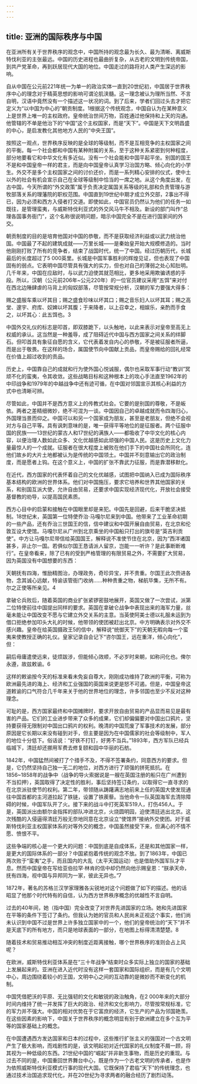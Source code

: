 ```yaml
---
---
---
```

title: 亚洲的国际秩序与中国
---



在亚洲所有关于世界秩序的观念中，中国所持的观念最为长久、最为清晰、离威斯特伐利亚的主张最远。中国的历史进程也最曲折复杂，从古老的文明到传统帝国，到共产党革命，再到跃居现代大国的地位。中国走过的路将对人类产生深远的影响。

自从中国在公元前221年统一为单一的政治实体一直到20世纪初，中国居于世界秩序中心的理念对于精英思想的影响可谓沦肌浃髓。这一理念被认为理所当然、不言自明，汉语中竟然没有一个描述这一状况的词。到了后来，学者们回过头去才把它定义为“以中国为中心的”朝贡制度。1根据这个传统观念，中国自认为在某种意义上是世界上唯一的主权政府。皇帝统治世间万物，百姓通过他保持和上天的沟通。他管辖的不单是他治下的“中国”这个主权国家，而是“天下”。中国是天下文明昌盛的中心，是启发教化其他地方人民的“中央王国”。

按照这一观点，世界秩序反映的是全球的等级制，而不是互相竞争的主权国家之间的平衡。每一个社会都和中国有某种附属的关系，至于这种关系紧密到何种程度，部分地要看它和中华文化有多近似。没有一个社会能和中国平起平坐。别国的国王不是和中国皇帝一样的君主，而是向中国皇帝认真学习治国方略、倾心向化的小学生。外交不是多个主权国家之间的讨价还价，而是一系列精心安排的仪式，使中土以外的社会有机会宣示自己在全球等级制中恰当的一席之地。从这个角度出发，在古中国，今天所谓的“外交政策”属于负责决定属国关系等级的礼部和负责管理与游牧部落关系的理藩院的职权范围。中国直到19世纪中期才成立外交部，2事出不得已，因为必须和西方入侵者打交道。即使如此，中国官员仍然认为他们的任务一如既往，是管理蛮夷，与威斯特伐利亚式的外交风马牛不相及。新设的部门叫作“总理各国事务衙门”，这个名称很说明问题，暗示中国完全不是在进行国家间的外交。

朝贡制度的目的是培育他国对中国的恭敬，而不是获取经济利益或以武力统治他国。中国最了不起的建筑成就——万里长城——是秦始皇开始大规模修造的。当时他刚刚打败了所有的竞争者，结束了战国时代，统一了中国。经过历朝历代，长城最后的长度超过了5 000英里。长城是中国军事胜利的辉煌见证，但也表现了中国固有的弱点。它表明中国尽管具有强大的实力，但也对自己的薄弱之处心知肚明。几千年来，中国在应敌时，与以武力迫使其就范相比，更多地采用欺骗诱惑的手段。所以，汉朝（公元前206年~公元220年）的一位官员建议采用“五饵”来对付在西北边陲肆虐的马背上的匈奴部落，尽管按常规分析，汉朝的军力要强大得多：

赐之盛服车乘以坏其目；赐之盛食珍味以坏其口；赐之音乐妇人以坏其耳；赐之高堂、邃宇、府库、奴婢以坏其腹；于来降者，以上召幸之，相娱乐，亲酌而手食之，以坏其心：此五饵也。3

中国外交礼仪的标志是叩首，即双膝跪下，以头触地，以此来表示对皇帝至高无上权威的承认。这当然是一种羞辱，成了阻碍近代中国与西方国家之间关系的绊脚石。但叩首具有象征自愿的含义，它代表着发自内心的恭敬，不是被征服者所逼，而是出于敬畏。在这样的场合，属国使节向中国献上贡品，而皇帝赐给的回礼经常在价值上超过收到的贡品。

历史上，中国靠自己的成就和行为使外国心悦诚服，偶尔也采取军事行动“教训”冥顽不化的蛮夷，令其收敛。这些战略目标和这种根本上的攻心手法直至1962年的中印战争和1979年的中越战争中还有迹可循，在中国对邻国宣示其核心利益的方式中也清晰可辨。

尽管如此，中国并不是西方意义上的传教式社会。它要的是别国的尊敬，不是皈依。两者之差精细微妙，绝不可混为一谈。中国因自己的卓越成就而令四海归心，外国理当景而仰之。中国可以和另一个国家成为朋友，甚至是老朋友，但绝不会视对方与自己平等。具有讽刺意味的是，唯一获得平等地位的是征服者。两个征服中国的民族——13世纪的蒙古人和17世纪的满族人——都吸收了中华文化的核心内容，以便治理人数如此众多、文化优越感如此顽强的中国人民。这是历史上文化力量最惊人的一个成就。征服者在很大程度上被败在他们手下的中国社会所同化，连他们故乡的大片土地都被认为是传统的中国领土。中国并不刻意输出它的政治制度，而是愿者上钩。在这个意义上，中国的扩张不靠武力征服，而是靠潜移默化。

在近代，西方国家的代表怀着自己的文化优越感，试图把中国纳入已成为国际秩序基本结构的欧洲的世界体系。他们对中国施压，要求它培养和世界其他国家的关系，和别国互派大使，允许自由贸易，还要求中国实现经济现代化，开放社会接受基督教的劝导，以提高国民素质。

西方心目中的启蒙和接触在中国眼里却是来犯。中国先是回避，后来干脆坚决抵制。18世纪末，英国第一位特使乔治·马嘎尔尼来到中国。他带来了工业革命初期的一些产品，还有乔治三世国王的信，信中建议和中国开展自由贸易，在北京和伦敦互设大使馆。马嘎尔尼从广州到北京乘坐的中国船只打出的旗号是“英吉利贡使”。中方让马嘎尔尼带信给英国国王，解释说不准使节住在北京，因为“西洋诸国甚多，非止尔一国。若俱似尔国王恳请派人留京，岂能一一听许？是此事断断难行”。在皇帝看来，除了已有的受到严格管理的有限贸易之外，不需要扩大贸易，因为英国没有中国想要的东西：

天朝抚有四海，惟励精图治，办理政务，奇珍异宝，并不贵重。尔国王此次赍进各物，念其诚心远献，特谕该管衙门收纳……种种贵重之物，梯航毕集，无所不有。尔之正使等所亲见。4

拿破仑兵败后，随着英国的商业扩张紧锣密鼓地展开，英国又做了一次尝试，派第二位特使前往中国提出同样的要求。英国在拿破仑战争中表现出来的海军力量，丝毫未能让中国改变不愿与它建立外交关系的主意。当英使阿美士德以礼服未运到为借口拒绝参加叩头大礼的时候，他带领的使团被赶出北京。中方明确表示对外交不感兴趣。皇帝在给英国摄政王5的信中，解释说“统御天下”的天朝无暇向每一个蛮夷来使教授正确的礼仪。皇家记录自会记下“咨尔国王，远在重洋，倾心向化”，但：

嗣后毋庸遣使远来，徒烦跋涉，但能倾心效顺，不必岁时来朝，如称问化也。俾尔永遵，故兹敕谕。6

这样的敕谕按今天的标准来看未免妄自尊大，刚刚成功维持了欧洲的平衡，可称为欧洲最先进的海上、经济和工业强国的英国来说更是怒不可遏。但是，中国皇帝这道敕谕的口气符合几千年来关于他的世界地位的理念，许多邻国也至少不反对这种理念。

可耻的是，西方国家最终和中国摊牌时，要求开放自由贸易的产品显而易见是最有害的产品。它们的工业进步带来了众多的成果，它们却偏偏要对中国出口鸦片，坚持要获得无限制对中国出口鸦片的权利。晚清的中国荒废了军事技术的发展，部分原因是它长期以来没有碰到对手，但主要是因为在中国儒家的社会等级制中，军人的地位十分低下。俗话说：“好铁不打钉，好男不当兵。”1893年，西方军队已经兵临城下，清廷却还挪用军费去修复颐和园中华丽的石舫。

1842年，中国猛然间被打了个措手不及，不得不签署条约，同意西方的要求。但是，它仍然坚持自己独一无二的地位，对西方进行了顽强的拼死抵抗。在1856~1858年的战争中（战争的导火索据说是一艘在英国注册的船只在广州遭到不当扣押），英国取得了决定性的胜利，事后坚持签订条约，以取得它一直寻求的在北京派驻使节的权利。第二年，带领随从踌躇满志地前来上任的英国大使发现通往中国首都的主河道拉起了铁链，设置了铁蒺藜。当他命令一队英国海军去清除障碍的时候，中国军队开了火。接下来的战斗中打死英军519人，打伤456人。于是，英国派出由额尔金指挥的部队冲进北京，火烧圆明园，迫使清廷逃出北京。这次残酷的入侵逼得清廷万般无奈地同意在北京设立“使馆界”接纳外交使团。对于威斯特伐利亚主权国家体系的对等外交的概念，中国虽然接受下来，但满心的不情不愿、愤恨不平。

这些争端的核心是一个更大的问题：中国到底是自成体系，还是和其他国家一样，是更大的国际体系的一部分？中国紧抱着传统的观念不放。到了1863年，中国已两次败于“蛮夷”之手，而且国内的大乱（太平天国运动）也是借助外国军队才平息。然而中国皇帝在写给亚伯拉罕·林肯的信中却仍然向他示赐皇恩：“朕承天命，抚有四海，视中国与异邦同为一家，彼此无异也。”7

1872年，著名的苏格兰汉学家理雅各尖锐地对这个问题做了如下的描述。他的话昭显了他那个时代特有的自信，认为西方世界秩序概念的优越性不言自明。

过去的40年间，她（指中国）完全改变了对世界先进国家的立场。她和先进国家在平等的条件下签订了条约。但我认为她的官员和人民尚未正视这个事实，他们尚未认识到中国不过是世界上许多独立国家中的一个，他们的皇帝统治的“天下”并不是天底下的所有地方，而只是地球表面的一部分，在地图上标得清清楚楚。8

随着技术和贸易推动相互冲突的制度近距离接触，哪个世界秩序的准则会占上风呢？

在欧洲，威斯特伐利亚体系是在“三十年战争”结束时众多实际上独立的国家的基础上发展起来的。亚洲在进入近代时没有这样一套国家和国际组织，而是有几个文明中心，周边围绕着较小的王国，文明中心之间的互动靠的是微妙而不断变化的机制。

中国凭借肥沃的平原、无比强韧的文化和敏锐的政治触角，在2 000年来的大部分时间内维持了统一并发挥了巨大的政治、经济和文化影响力，尽管按常规标准，它的军力并不强大。中国的相对优势在于它富庶的经济，它生产的产品为邻国艳羡。在这些因素的影响下，中国关于世界秩序的概念明显有别于欧洲建立在多个互为平等的国家基础上的概念。

在中国遭遇西方发达国家和日本的过程中，这些推行扩张主义的强国对一个古文明产生了极大影响，而戏剧性的是，该文明起初对近代国家的礼仪制度不屑一顾，将其视为一种低级的东西。21世纪中国的“崛起”并非新生事物，而是历史的重现。与过去不同的是，中国重回世界舞台中心，既是作为一个古老文明的传承者，也是作为依照威斯特伐利亚模式行事的现代大国。它既保持了君临“天下”的传统理念，也通过技术治国追求现代化，并在20世纪为寻求两者的融合经历了剧烈动荡。
